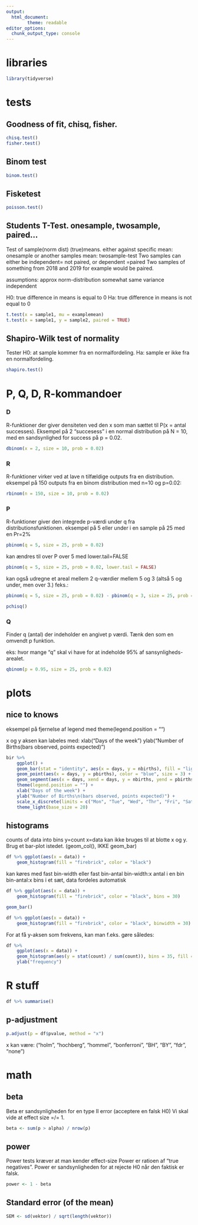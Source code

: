 ```yaml
---
output:
  html_document:
        theme: readable
editor_options: 
  chunk_output_type: console
---
```



# libraries
```r
library(tidyverse)

```

# tests

## Goodness of fit, chisq, fisher. 
```r
chisq.test()
fisher.test()
```

## Binom test
```r
binom.test()
```

## Fisketest
```r
poisson.test()
```
## Students T-Test. onesample, twosample, paired...

Test of sample(norm dist) (true)means.
either against specific mean: onesample
or
another samples mean: twosample-test
Two samples can either be independent= not paired, or dependent =paired
Two samples of something from 2018 and 2019 for example would be paired.

assumptions:
approx norm-distribution
somewhat same variance
independent

H0: true difference in means is equal to 0
Ha: true difference in means is not equal to 0


```r
t.test(x = sample1, mu = examplemean)
t.test(x = sample1, y = sample2, paired = TRUE)
```

## Shapiro-Wilk test of normality
Tester H0:
at sample kommer fra en normalfordeling.
Ha:
sample er ikke fra en normalfordeling.
```r
shapiro.test()
```

# P, Q, D, R-kommandoer
### D
R-funktioner der giver densiteten ved den x som man sættet til P(x = antal successes).
Eksempel på 2 "succesess" i en normal distribution på N = 10, med en sandsynlighed for success på p = 0.02.
```r
dbinom(x = 2, size = 10, prob = 0.02)
```
### R
R-funktioner virker ved at lave n tilfældige outputs fra en distribution.
eksempel på 150 outputs fra en binom distribution med n=10 og p=0.02:
```r
rbinom(n = 150, size = 10, prob = 0.02)
```
### P
R-funktioner giver den integrede p-værdi under q fra distributionsfunktionen. 
eksempel på 5 eller under i en sample på 25 med en Pr=2%
```r
pbinom(q = 5, size = 25, prob = 0.02)
```

kan ændres til over P over 5 med lower.tail=FALSE
```r
pbinom(q = 5, size = 25, prob = 0.02, lower.tail = FALSE)
```

kan også udregne et areal mellem 2 q-værdier mellem 5 og 3 (altså 5 og under, men over 3.) feks.:
```r
pbinom(q = 5, size = 25, prob = 0.02) - pbinom(q = 3, size = 25, prob = 0.02)
```


```r
pchisq()
```

### Q

Finder q (antal) der indeholder en angivet p værdi. Tænk den som en omvendt p funktion.

eks: hvor mange "q" skal vi have for at indeholde 95% af sansynligheds-arealet.
```r
qbinom(p = 0.95, size = 25, prob = 0.02)
```




# plots

## nice to knows
eksempel på fjernelse af legend med
theme(legend.position = "")

x og y aksen kan labeles med:
  xlab("Days of the week") 
  ylab("Number of Births\n(bars observed, points expected)")

```r
bir %>%
    ggplot() +
    geom_bar(stat = "identity", aes(x = days, y = nbirths), fill = "lightgrey") +
    geom_point(aes(x = days, y = pbirths), color = "blue", size = 3) +
    geom_segment(aes(x = days, xend = days, y = nbirths, yend = pbirths), color = "green") +
    theme(legend.position = "") +
    xlab("Days of the week") +
    ylab("Number of Births\n(bars observed, points expected)") +
    scale_x_discrete(limits = c("Mon", "Tue", "Wed", "Thr", "Fri", "Sat", "Sun")) +
    theme_light(base_size = 20)
```


## histograms
counts of data into bins y=count x=data
kan ikke bruges til at blotte x og y. Brug et bar-plot istedet. (geom_col(), IKKE geom_bar)

```r
df %>% ggplot(aes(x = data)) +
    geom_histogram(fill = "firebrick", color = "black")
```

kan køres med fast bin-width eller fast bin-antal
bin-width:x antal i en bin
bin-antal:x bins i et sæt, data fordeles automatisk

```r
df %>% ggplot(aes(x = data)) +
    geom_histogram(fill = "firebrick", color = "black", bins = 30)

geom_bar()
```

```r
df %>% ggplot(aes(x = data)) +
    geom_histogram(fill = "firebrick", color = "black", binwidth = 30)
```

For at få y-aksen som frekvens, kan man f.eks. gøre således:

```r
df %>%
    ggplot(aes(x = data)) +
    geom_histogram(aes(y = stat(count) / sum(count)), bins = 35, fill = "hotpink", color = "gold") +
    ylab("frequency")
```


##


# R stuff

```r
df %>% summarise()
```

## p-adjustment
```r
p.adjust(p = df$pvalue, method = "x")
```
x kan være:
(“holm”, “hochberg”, “hommel”, “bonferroni”, “BH”, “BY”,
“fdr”, “none”)

# math

## beta
Beta er sandsynligheden for en type II error (acceptere en falsk H0)
Vi skal vide at effect size =/= 1. 
```r
beta <- sum(p > alpha) / nrow(p)
```

## power
Power tests kræver at man kender effect-size
Power er ratioen af "true negatives". Power er sandsynligheden for at rejecte H0 når den faktisk er falsk.
```r
power <- 1 - beta
```

## Standard error (of the mean)
```r
SEM <- sd(vektor) / sqrt(length(vektor))
```

